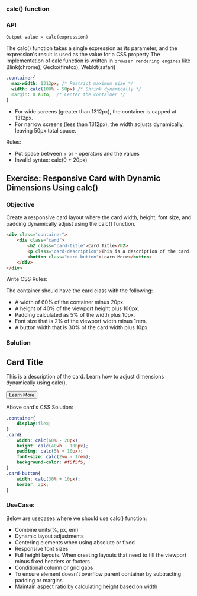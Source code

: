 

<Meta title="Native CSS/calc()" />

### calc() function

### API

```
Output value = calc(expression)
```

The calc() function takes a single expression as its parameter, and the expression's result is used as the value for a CSS property
The implementation of calc function is written in `browser rendering engines` like Blink(chrome), Gecko(firefox), Webkit(safari)

```css
.container{
  max-width: 1312px; /* Restrict maximum size */
  width: calc(100% - 50px) /* Shrink dynamically */
  margin: 0 auto;  /* Center the container */
}
```
- For wide screens (greater than 1312px), the container is capped at 1312px.
- For narrow screens (less than 1312px), the width adjusts dynamically, leaving 50px total space.

Rules:
- Put space between + or - operators and the values
- Invalid syntax: calc(0 + 20px)


## Exercise: Responsive Card with Dynamic Dimensions Using calc()

### Objective
Create a responsive card layout where the card width, height, font size, and padding dynamically adjust using the calc() function.

```html
<div class="container">
    <div class="card">
        <h2 class="card-title">Card Title</h2>
        <p class="card-description">This is a description of the card. Learn how to adjust dimensions dynamically using calc().</p>
        <button class="card-button">Learn More</button>
    </div>
</div>
```

Write CSS Rules:

The container should have the card class with the following:
- A width of 60% of the container minus 20px.
- A height of 40% of the viewport height plus 100px.
- Padding calculated as 5% of the width plus 10px.
- Font size that is 2% of the viewport width minus 1rem.
- A button width that is 30% of the card width plus 10px.


### Solution
<div className="container">
    <div className="card">
        <h2 className="card-title">Card Title</h2>
        <p className="card-description">This is a description of the card. Learn how to adjust dimensions dynamically using calc().</p>
        <button className="card-button">Learn More</button>
    </div>
</div>

Above card's CSS Solution:
```css
.container{
    display:flex;
}
.card{
    width: calc(60% - 20px);
    height: calc(40vh - 100px);
    padding: calc(5% + 10px);
    font-size: calc(2vw - 1rem);  
    background-color: #f5f5f5;
}
.card-button{
    width: calc(30% + 10px);
    border: 2px;
}
```


### UseCase:
Below are usecases where we should use calc() function:
- Combine units(%, px, em)
- Dynamic layout adjustments
- Centering elements when using absolute or fixed 
- Responsive font sizes 
- Full height layouts. When creating layouts that need to fill the viewport minus fixed headers or footers
- Conditional column or grid gaps
- To ensure element doesn't overflow parent container by subtracting padding or margins 
- Maintain aspect ratio by calculating height based on width